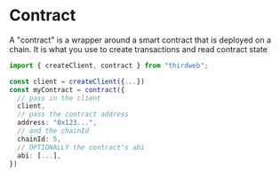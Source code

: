 # Contract

A "contract" is a wrapper around a smart contract that is deployed on a chain. It is what you use to create transactions and read contract state

```ts
import { createClient, contract } from "thirdweb";

const client = createClient({...})
const myContract = contract({
  // pass in the client
  client,
  // pass the contract address
  address: "0x123...",
  // and the chainId
  chainId: 5,
  // OPTIONALLY the contract's abi
  abi: [...],
})
```
